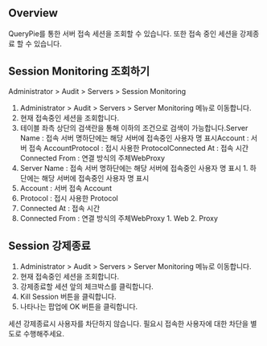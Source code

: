 ## Overview
QueryPie를 통한 서버 접속 세션을 조회할 수 있습니다. 또한 접속 중인 세션을 강제종료 할 수 있습니다.

## Session Monitoring 조회하기
Administrator > Audit > Servers > Session Monitoring

1. Administrator > Audit > Servers > Server Monitoring 메뉴로 이동합니다.
2. 현재 접속중인 세션을 조회합니다.
3. 테이블 좌측 상단의 검색란을 통해 이하의 조건으로 검색이 가능합니다.Server Name : 접속 서버 명하단에는 해당 서버에 접속중인 사용자 명 표시Account : 서버 접속 AccountProtocol : 접시 사용한 ProtocolConnected At : 접속 시간Connected From : 연결 방식의 주체WebProxy
  1. Server Name : 접속 서버 명하단에는 해당 서버에 접속중인 사용자 명 표시
    1. 하단에는 해당 서버에 접속중인 사용자 명 표시
  2. Account : 서버 접속 Account
  3. Protocol : 접시 사용한 Protocol
  4. Connected At : 접속 시간
  5. Connected From : 연결 방식의 주체WebProxy
    1. Web
    2. Proxy

## Session 강제종료
1. Administrator > Audit > Servers > Server Monitoring 메뉴로 이동합니다.
2. 현재 접속중인 세션을 조회합니다.
3. 강제종료할 세션 앞의 체크박스를 클릭합니다.
4. Kill Session 버튼을 클릭합니다.
5. 나타나는 팝업에 OK 버튼을 클릭합니다.

세션 강제종료시 사용자를 차단하지 않습니다. 필요시 접속한 사용자에 대한 차단을 별도로 수행해주세요.
